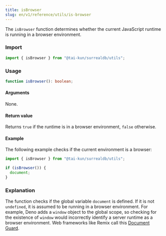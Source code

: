 ```yaml
---
title: isBrowser
slug: en/v1/reference/utils/is-browser
---
```


The `isBrowser` function determines whether the current JavaScript runtime is running in a browser environment.

### Import

```ts
import { isBrowser } from "@tai-kun/surrealdb/utils";
```

### Usage

```ts
function isBrowser(): boolean;
```

#### Arguments

None.

#### Return value

Returns `true` if the runtime is in a browser environment, `false` otherwise.

#### Example

The following example checks if the current environment is a browser:

```ts
import { isBrowser } from "@tai-kun/surrealdb/utils";

if (isBrowser()) {
  document;
}
```

### Explanation

The function checks if the global variable `document` is defined. If it is not `undefined`, it is assumed to be running in a browser environment. For example, Deno adds a `window` object to the global scope, so checking for the existence of `window` would incorrectly identify a server runtime as a browser environment. Web frameworks like Remix call this [Document Guard](https://remix.run/docs/en/main/guides/constraints#document-guard).
